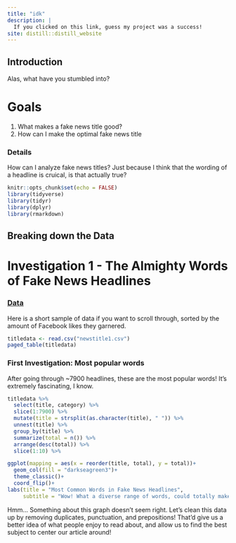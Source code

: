 ```yaml
---
title: "idk"
description: |
  If you clicked on this link, guess my project was a success!
site: distill::distill_website
---
```

## Introduction
Alas, what have you stumbled into? 

# Goals 
1. What makes a fake news title good? 
2. How can I make the optimal fake news title 

### Details 
How can I analyze fake news titles? 
Just because I think that the wording of a headline is cruical, is that actually true? 

```r
knitr::opts_chunk$set(echo = FALSE)
library(tidyverse)
library(tidyr)
library(dplyr)
library(rmarkdown)
```

## Breaking down the Data
# Investigation 1 - The Almighty Words of Fake News Headlines

### [Data](https://github.com/BuzzFeedNews/2018-12-fake-news-top-50)
Here is a short sample of data if you want to scroll through, sorted by the amount of Facebook likes they garnered. 

```r
titledata <- read.csv("newstitle1.csv")
paged_table(titledata)
```

### First Investigation: Most popular words
 
<div>
After going through ~7900 headlines, these are the most popular words! It's extremely fascinating, I know. 
</div>

```r
titledata %>%
  select(title, category) %>%
  slice(1:7900) %>% 
  mutate(title = strsplit(as.character(title), " ")) %>% 
  unnest(title) %>% 
  group_by(title) %>% 
  summarize(total = n()) %>% 
  arrange(desc(total)) %>% 
  slice(1:10) %>% 

ggplot(mapping = aes(x = reorder(title, total), y = total))+
  geom_col(fill = "darkseagreen3")+
  theme_classic()+
  coord_flip()+
labs(title = "Most Common Words in Fake News Headlines", 
     subtitle = "Wow! What a diverse range of words, could totally make a headline out of it!", y = "Amount of Times it has Appeared in a Headline", x = "Word", caption = "Source: BuzzFeed News")
```

Hmm... Something about this graph doesn't seem right. Let's clean this data up by removing duplicates, punctuation, and prepositions! That'd give us a better idea of what people enjoy to read about, and allow us to find the best subject to center our article around! 


